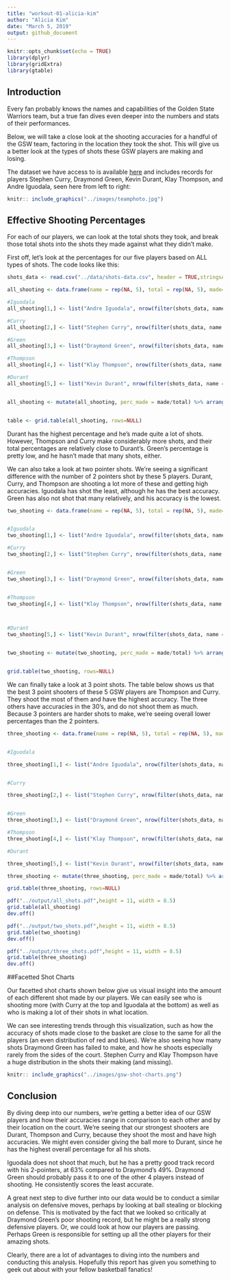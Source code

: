 ```yaml
---
title: "workout-01-alicia-kim"
author: "Alicia Kim"
date: "March 5, 2019"
output: github_document
---
```


```r
knitr::opts_chunk$set(echo = TRUE)
library(dplyr)
library(gridExtra)
library(gtable)
```

## Introduction
Every fan probably knows the names and capabilities of the Golden State Warriors team, but a true fan dives even deeper into the numbers and stats of their performances.  

Below, we will take a close look at the shooting accuracies for a handful of the GSW team, factoring in the location they took the shot.  This will give us a better look at the types of shots these GSW players are making and losing.  


The dataset we have access to is available [here](https://github.com/ucb-stat133/stat133-hws) and includes records for players Stephen Curry, Draymond Green, Kevin Durant, Klay Thompson, and Andre Iguodala, seen here from left to right:

```r
knitr:: include_graphics("../images/teamphoto.jpg")

```


## Effective Shooting Percentages

For each of our players, we can look at the total shots they took, and break those total shots into the shots they made against what they didn't make.  


First off, let's look at the percentages for our five players based on ALL types of shots.  The code looks like this:

```r
shots_data <- read.csv("../data/shots-data.csv", header = TRUE,stringsAsFactors = FALSE)

all_shooting <- data.frame(name = rep(NA, 5), total = rep(NA, 5), made=rep(NA,5), stringsAsFactors = FALSE)

#Iguodala
all_shooting[1,] <- list("Andre Iguodala", nrow(filter(shots_data, name == "Andre Iguodala")), nrow(filter(shots_data, name == "Andre Iguodala", shot_made_flag == "shot_yes")))

#Curry
all_shooting[2,] <- list("Stephen Curry", nrow(filter(shots_data, name == "Stephen Curry")), nrow(filter(shots_data, name == "Stephen Curry", shot_made_flag == "shot_yes")))

#Green
all_shooting[3,] <- list("Draymond Green", nrow(filter(shots_data, name == "Draymond Green")), nrow(filter(shots_data, name == "Draymond Green", shot_made_flag == "shot_yes")))

#Thompson
all_shooting[4,] <- list("Klay Thompson", nrow(filter(shots_data, name == "Klay Thompson")), nrow(filter(shots_data, name == "Klay Thompson", shot_made_flag == "shot_yes")))

#Durant
all_shooting[5,] <- list("Kevin Durant", nrow(filter(shots_data, name == "Kevin Durant")), nrow(filter(shots_data, name == "Kevin Durant", shot_made_flag == "shot_yes")))


all_shooting <- mutate(all_shooting, perc_made = made/total) %>% arrange(desc(perc_made))


table <- grid.table(all_shooting, rows=NULL)

```

Durant has the highest percentage and he's made quite a lot of shots.  However, Thompson and Curry make considerably more shots, and their total percentages are relatively close to Durant's.  Green's percentage is pretty low, and he hasn't made that many shots, either.  

We can also take a look at two pointer shots. We're seeing a significant difference with the number of 2 pointers shot by these 5 players.  Durant, Curry, and Thompson are shooting a lot more of these and getting high accuracies.  Iguodala has shot the least, although he has the best accuracy.  Green has also not shot that many relatively, and his accuracy is the lowest.

```r

two_shooting <- data.frame(name = rep(NA, 5), total = rep(NA, 5), made=rep(NA,5), stringsAsFactors = FALSE)


#Iguodala
two_shooting[1,] <- list("Andre Iguodala", nrow(filter(shots_data, name == "Andre Iguodala", shot_type == "2PT Field Goal")), nrow(filter(shots_data, name == "Andre Iguodala", shot_type == "2PT Field Goal", shot_made_flag == "shot_yes")))

#Curry
two_shooting[2,] <- list("Stephen Curry", nrow(filter(shots_data, name == "Stephen Curry", shot_type == "2PT Field Goal")), nrow(filter(shots_data, name == "Stephen Curry", shot_type == "2PT Field Goal", shot_made_flag == "shot_yes")))


#Green
two_shooting[3,] <- list("Draymond Green", nrow(filter(shots_data, name == "Draymond Green", shot_type == "2PT Field Goal")), nrow(filter(shots_data, name == "Draymond Green", shot_type == "2PT Field Goal", shot_made_flag == "shot_yes")))


#Thompson
two_shooting[4,] <- list("Klay Thompson", nrow(filter(shots_data, name == "Klay Thompson", shot_type == "2PT Field Goal")), nrow(filter(shots_data, name == "Klay Thompson", shot_type == "2PT Field Goal", shot_made_flag == "shot_yes")))



#Durant
two_shooting[5,] <- list("Kevin Durant", nrow(filter(shots_data, name == "Kevin Durant", shot_type == "2PT Field Goal")), nrow(filter(shots_data, name == "Kevin Durant", shot_type == "2PT Field Goal", shot_made_flag == "shot_yes")))


two_shooting <- mutate(two_shooting, perc_made = made/total) %>% arrange(desc(perc_made))


grid.table(two_shooting, rows=NULL)

```


We can finally take a look at 3 point shots.  The table below shows us that the best 3 point shooters of these 5 GSW players are Thompson and Curry.  They shoot the most of them and have the highest accuracy.  The three others have accuracies in the 30's, and do not shoot them as much.  Because 3 pointers are harder shots to make, we're seeing overall lower percentages than the 2 pointers.

```r

three_shooting <- data.frame(name = rep(NA, 5), total = rep(NA, 5), made=rep(NA,5), stringsAsFactors = FALSE)


#Iguodala

three_shooting[1,] <- list("Andre Iguodala", nrow(filter(shots_data, name == "Andre Iguodala", shot_type == "3PT Field Goal")), nrow(filter(shots_data, name == "Andre Iguodala", shot_type == "3PT Field Goal", shot_made_flag == "shot_yes")))


#Curry

three_shooting[2,] <- list("Stephen Curry", nrow(filter(shots_data, name == "Stephen Curry", shot_type == "3PT Field Goal")), nrow(filter(shots_data, name == "Stephen Curry", shot_type == "3PT Field Goal", shot_made_flag == "shot_yes")))


#Green
three_shooting[3,] <- list("Draymond Green", nrow(filter(shots_data, name == "Draymond Green", shot_type == "3PT Field Goal")), nrow(filter(shots_data, name == "Draymond Green", shot_type == "3PT Field Goal", shot_made_flag == "shot_yes")))

#Thompson
three_shooting[4,] <- list("Klay Thompson", nrow(filter(shots_data, name == "Klay Thompson", shot_type == "3PT Field Goal")), nrow(filter(shots_data, name == "Klay Thompson", shot_type == "3PT Field Goal", shot_made_flag == "shot_yes")))

#Durant

three_shooting[5,] <- list("Kevin Durant", nrow(filter(shots_data, name == "Kevin Durant", shot_type == "3PT Field Goal")), nrow(filter(shots_data, name == "Kevin Durant", shot_type == "3PT Field Goal", shot_made_flag == "shot_yes")))

three_shooting <- mutate(three_shooting, perc_made = made/total) %>% arrange(desc(perc_made))

grid.table(three_shooting, rows=NULL)
```


```r
pdf("../output/all_shots.pdf",height = 11, width = 8.5)
grid.table(all_shooting)
dev.off()
```
```r
pdf("../output/two_shots.pdf",height = 11, width = 8.5)
grid.table(two_shooting)
dev.off()
```

```r
pdf("../output/three_shots.pdf",height = 11, width = 8.5)
grid.table(three_shooting)
dev.off()
```


##Facetted Shot Charts

Our facetted shot charts shown below give us visual insight into the amount of each different shot made by our players.  We can easily see who is shooting more (with Curry at the top and Iguodala at the bottom) as well as who is making a lot of their shots in what location.  

We can see interesting trends through this visualization, such as how the accuracy of shots made close to the basket are close to the same for all the players (an even distribution of red and blues).  We're also seeing how many shots Draymond Green has failed to make, and how he shoots especially rarely from the sides of the court.  Stephen Curry and Klay Thompson have a huge distribution in the shots their making (and missing). 



```r
knitr:: include_graphics("../images/gsw-shot-charts.png")

```

## Conclusion

By diving deep into our numbers, we're getting a better idea of our GSW players and how their accuracies range in comparison to each other and by their location on the court.  We're seeing that our strongest shooters are Durant, Thompson and Curry, because they shoot the most and have high accuracies.  We might even consider giving the ball more to Durant, since he has the highest overall percentage for all his shots.  

Iguodala does not shoot that much, but he has a pretty good track record with his 2-pointers, at 63% compared to Draymond's 49%.  Draymond Green should probably pass it to one of the other 4 players instead of shooting. He consistently scores the least accurate.

A great next step to dive further into our data would be to conduct a similar analysis on defensive moves, perhaps by looking at ball stealing or blocking on defense.  This is motivated by the fact that we looked so critically at Draymond Green's poor shooting record, but he might be a really strong defensive players.  Or, we could look at how our players are passing. Perhaps Green is responsible for setting up all the other players for their amazing shots. 

Clearly, there are a lot of advantages to diving into the numbers and conducting this analysis.  Hopefully this report has given you something to geek out about with your fellow basketball fanatics!